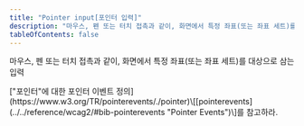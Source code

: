 ```yaml
---
title: "Pointer input[포인터 입력]"
description: "마우스, 펜 또는 터치 접촉과 같이, 화면에서 특정 좌표(또는 좌표 세트)를 대상으로 삼는 입력"
tableOfContents: false
---
```



마우스, 펜 또는 터치 접촉과 같이, 화면에서 특정 좌표(또는 좌표 세트)를 대상으로 삼는 입력

<Aside title="참고">
["포인터"에 대한 포인터 이벤트 정의](https://www.w3.org/TR/pointerevents/./pointer)\[[pointerevents](../../reference/wcag2/#bib-pointerevents "Pointer Events")\]를 참고하라.
</Aside>

